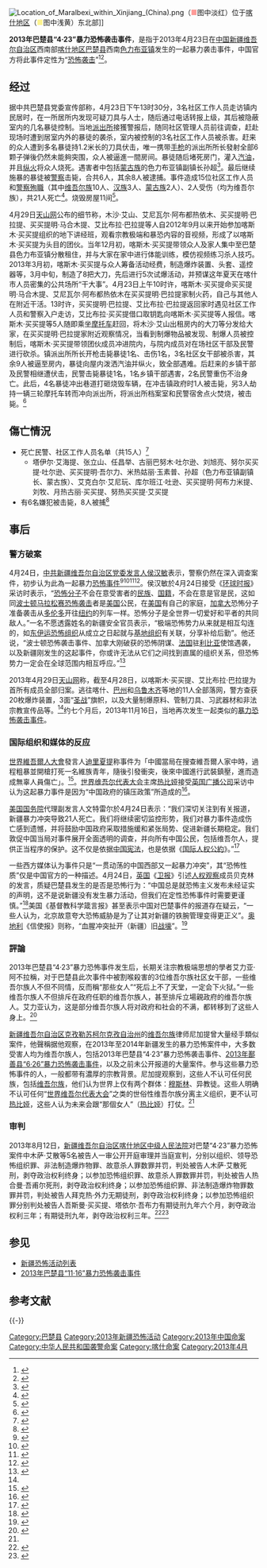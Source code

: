 {{UTC+8}}[[File:Location_of_Maralbexi_within_Xinjiang_(China).png|thumb]]（<font color="#FE9B98">■</font>图中淡红）位于[[喀什地区|喀什地区]]（<font color="#FDF38F">■</font>图中浅黄）东北部]]

'''2013年巴楚县“4·23”暴力恐怖袭击事件'''，是指于2013年4月23日在[[中华人民共和国|中国]][[新疆维吾尔自治区|新疆维吾尔自治区]]西南部[[喀什地区|喀什地区]][[巴楚县|巴楚县]]西南[[色力布亚镇|色力布亚镇]]发生的一起暴力袭击事件，中国官方将此事件定性为“[[恐怖袭击|恐怖袭击]]”<ref>{{Cite web|title=巴楚当地干部群众痛斥“4·23”暴力恐怖事件|url=https://china.huanqiu.com/article/9CaKrnJAjAu|accessdate=|author=|date=|format=|publisher=中广网|agency=环球网|language=zh}}</ref><ref>{{Cite web|title=新疆巴楚暴力恐怖案详情披露 6人被击毙19人被抓|url=http://www.chinanews.com/gn/2013/04-29/4777020.shtml|accessdate=2020-12-12|author=|date=|format=|work=|publisher=[[中新网|中新网]]|language=zh|archive-date=2013-05-24|archive-url=https://web.archive.org/web/20130524061307/http://www.chinanews.com/gn/2013/04-29/4777020.shtml|dead-url=no}}</ref>。

==经过==
据中共巴楚县党委宣传部称，4月23日下午13时30分，3名社区工作人员走访镇内民居时，在一所居所内发现可疑刀具与人士，随后通过电话转报上级，其后被隐蔽室内的几名暴徒控制。当地[[派出所|派出所]]接獲警报后，随同社区管理人员前往调查，赶赴现场时遭到居室内外的暴徒的袭杀，室内被控制的3名社区工作人员被杀害。赶来的众人遭到多名暴徒持1.2米长的刀具伏击，唯一携带[[手枪|手枪]]的派出所所长發射全部6颗子弹後仍然未能夠突围，众人被逼進一間房间。暴徒随后堵死房门，灌入[[汽油|汽油]]，并且[[纵火|纵火]]将众人烧死。遇害者中包括[[蒙古族|蒙古族]]的色力布亚镇副镇长孙超<ref>{{Cite web|url=http://china.huanqiu.com/local/2013-04/3872762.html|title=新疆巴楚发生暴力恐怖事件 官员披露案件细节|publisher=[[环球网|环球网]]|date=2013年4月25日|accessdate=2013年4月25日|language=zh-hans|archive-date=2019年8月10日|archive-url=https://web.archive.org/web/20190810215046/http://china.huanqiu.com/local/2013-04/3872762.html|dead-url=no}}</ref>。最后继续施暴的暴徒被[[警察|警察]]击毙，合共6人，其余8人被逮捕。事件造成15位社区工作人员和[[警察|警察]][[殉職|殉職]]（其中[[维吾尔族|维吾尔族]]10人、[[汉族|汉族]]3人、[[蒙古族|蒙古族]]2人）、2人受伤（均为维吾尔族），共21人死亡<ref>{{Cite web|url = http://de.euronews.com/2013/04/24/21-tote-bei-auseinandersetzung-in-xinjiang/|title = 21 Tote bei Auseinandersetzung in Xinjiang|publisher = [[欧洲新闻电视台|欧洲新闻电视台]]|date = 2013年4月24日|accessdate = 2013年4月25日|language = de|archive-date = 2019年12月10日|archive-url = https://web.archive.org/web/20191210072601/https://de.euronews.com/2013/04/24/21-tote-bei-auseinandersetzung-in-xinjiang|dead-url = yes}}</ref>。烧毁房屋11间<ref>{{Cite web |url=http://news.ifeng.com/mainland/detail_2013_04/29/24809485_0.shtml |title=4·23恐怖案现场：铁门被刀砍穿 10米外树叶被烤干 |accessdate=2013-04-29 |archive-date=2019-08-10 |archive-url=https://web.archive.org/web/20190810163136/http://news.ifeng.com/mainland/detail_2013_04/29/24809485_0.shtml |dead-url=no }}</ref>。

4月29日[[天山网|天山网]]公布的细节称，木沙·艾山、艾尼瓦尔·阿布都热依木、买买提明·巴拉提、买买提明·马合木提、艾比布拉·巴拉提等人自2012年9月以来开始参加喀斯木·买买提组织的地下讲经班，观看宗教极端和暴恐内容的音视频，形成了以喀斯木·买买提为头目的团伙。当年12月初，喀斯木·买买提带领众人及家人集中至巴楚县色力布亚镇分散租住，并与大家在家中进行体能训练，模仿视频练习杀人技巧。2013年3月初，喀斯木·买买提与众人筹备活动经费，制造爆炸装置、头套、遥控器等，3月中旬，制造了8把大刀，先后进行5次试爆活动，并预谋这年夏天在喀什市人员密集的公共场所“干大事”。4月23日上午10时许，喀斯木·买买提命买买提明·马合木提、艾尼瓦尔·阿布都热依木在买买提明·巴拉提家制火药，自己与其他人在附近干活。13时许，买买提明·巴拉提、艾比布拉·巴拉提返回家时遇见社区工作人员和警察入户走访，艾比布拉·买买提借口取钥匙向喀斯木·买买提等人报信。喀斯木·买买提等5人随即乘坐[[摩托车|摩托车]]赶回，将木沙·艾山出租房内的大刀等分发给大家，在买买提明·巴拉提家附近观察情况，当看到制爆物品被发现、制爆人员被控制后，喀斯木·买买提带领团伙成员冲进院内，与院内成员对在场社区干部及民警进行砍杀。镇派出所所长开枪击毙暴徒1名、击伤1名，3名社区女干部被杀害，其余9人被逼至房内，暴徒向屋内泼洒汽油并纵火，致全部遇难。后赶来的乡镇干部及民警相继遭伏击，民警击毙暴徒1名，1名乡镇干部遇害，2名民警重伤不治身亡。此后，4名暴徒冲出巷道打砸烧毁车辆，在冲击镇政府时1人被击毙，另3人劫持一辆三轮摩托车转而冲向派出所，将派出所档案室和民警宿舍点火焚烧，被击毙。<ref name=ifeng>{{Cite web |url=http://news.ifeng.com/mainland/detail_2013_04/29/24807727_0.shtml |title=巴楚4·23案告破 25名恐怖分子被抓获，凤凰网，2013-04-29 |accessdate=2013-04-29 |archive-date=2019-08-11 |archive-url=https://web.archive.org/web/20190811025934/http://news.ifeng.com/mainland/detail_2013_04/29/24807727_0.shtml |dead-url=no }}</ref>

== 傷亡情況 ==
* 死亡民警、社区工作人员名单（共15人）<ref>{{Cite web |url=http://news.qq.com/a/20130429/000207.htm |title=新疆巴楚4-23严重暴力恐怖案烈士名单公布，腾讯，2013-04-29 |accessdate=2013-04-29 |archive-date=2019-11-30 |archive-url=https://web.archive.org/web/20191130213729/https://news.qq.com/a/20130429/000207.htm |dead-url=no }}</ref>
** 塔伊尔·艾海提、张立山、任昌举、古丽巴努木·吐尔逊、刘旭亮、努尔买买提·吐尔逊、买买提明·吾尔力、米热姑丽·玉素普、孙超（色力布亚镇副镇长、蒙古族）、艾克白尔·艾尼玩、库尔班江·吐逊、买买提明·阿布力米提、刘牧、月热古丽·买买提、努热买买提·艾买提
*有6名嫌犯被击毙，8人被捕<ref>{{Cite web |url=http://www.bbc.co.uk/zhongwen/trad/china/2013/04/130424_iv_dilixiati_xinjiang_killing.shtml |title=BBC, 2013-04 |accessdate=2013-05-12 |archive-date=2013-04-27 |archive-url=https://web.archive.org/web/20130427041014/http://www.bbc.co.uk/zhongwen/trad/china/2013/04/130424_iv_dilixiati_xinjiang_killing.shtml |dead-url=no }}</ref>

==事后==
===警方破案===
4月24日，[[中共新疆维吾尔自治区党委|中共新疆维吾尔自治区党委]][[发言人|发言人]][[侯汉敏|侯汉敏]]表示，警察仍然在深入调查案件，初步认为此為一起暴力[[恐怖事件|恐怖事件]]<ref>{{Cite web |url=http://news.xinhuanet.com/legal/2013-04/24/c_115526789.htm |title=新疆喀什巴楚县发生一起严重暴力恐怖案件 |publisher=[[新华网|新华网]] |date=2013年4月24日 |accessdate=2013年4月25日 |language=zh-hans |archive-date=2013年5月28日 |archive-url=https://web.archive.org/web/20130528002720/http://news.xinhuanet.com/legal/2013-04/24/c_115526789.htm |dead-url=no }}</ref><ref>{{Cite web|url=http://news.xinhuanet.com/legal/2013-04/24/c_124626974.htm|title=新疆巴楚发生暴力恐怖案15人遇害 6暴徒被击毙|publisher=新华网引自[[天山网|天山网]]|editor=田山|date=2013年4月24日|accessdate=2013年4月25日|language=zh-hans|archive-date=2013年7月2日|archive-url=https://web.archive.org/web/20130702112353/http://news.xinhuanet.com/legal/2013-04/24/c_124626974.htm|dead-url=no}}</ref><ref>{{Cite web |url=http://news.ifeng.com/mainland/detail_2013_04/24/24601659_0.shtml |title=新疆巴楚县恐怖事件处置：击毙暴徒6人 抓获8人 |publisher=[[凤凰网|凤凰网]]引自天山网 |date=2013年4月24日 |accessdate=2013年4月25日 |language=zh-hans |archive-date=2019年8月10日 |archive-url=https://web.archive.org/web/20190810132027/http://news.ifeng.com/mainland/detail_2013_04/24/24601659_0.shtml |dead-url=no }}</ref><ref>{{Cite web |url=http://www.bbc.co.uk/news/world-asia-22276042 |title=China's Xinjiang hit by deadly clashes |publisher=英国广播公司 |date=2013年4月24日 |accessdate=2013年4月25日 |language=en |archive-date=2019年4月22日 |archive-url=https://web.archive.org/web/20190422061407/https://www.bbc.co.uk/news/world-asia-22276042 |dead-url=no }}</ref>。侯汉敏於4月24日接受《[[环球时报|环球时报]]》采访时表示，“[[恐怖分子|恐怖分子]]不会在意受害者的[[民族|民族]]、[[国籍|国籍]]，不会在意是官是民，这如同[[波士顿马拉松爆炸案|波士顿马拉松赛恐怖袭击]]者是[[美国|美国]]公民，在[[美国|美国]]有自己的家庭，[[加拿大|加拿大]]恐怖分子准备袭击从[[多伦多|多伦多]]开往[[纽约|纽约]]的列车一样。恐怖分子是全世界一切爱好和平者的共同敌人。”一名不愿透露姓名的新疆安全官员表示，“极端恐怖势力从来就是相互勾连的，如[[东突厥斯坦伊斯兰运动|东伊运]][[恐怖组织|恐怖组织]]从成立之日起就与[[基地组织|基地组织]]有关联，分享补给后勤”。他还说，“波士顿恐怖袭击事件、加拿大刚破获的恐怖阴谋、[[法国|法国]]驻[[利比亚|利比亚]]使馆遇袭，以及新疆刚发生的这起事件，你或许无法从它们之间找到直属的组织关系，但恐怖势力一定会在全球范围内相互呼应。”<ref>{{Cite web |url=http://world.huanqiu.com/exclusive/2013-04/3872723.html |title=新疆恐怖事件再给中国敲警钟 外媒借机抹黑中国 |publisher=[[环球网|环球网]] |date=2013年4月25日 |accessdate=2013年4月25日 |language=zh-hans |archive-date=2019年8月11日 |archive-url=https://web.archive.org/web/20190811055258/http://world.huanqiu.com/exclusive/2013-04/3872723.html |dead-url=no }}</ref>

2013年4月29日[[天山网|天山网]]称，截至4月28日，以喀斯木·买买提、艾比布拉·巴拉提为首所有成员全部归案。逃往喀什、[[巴音郭楞蒙古自治州|巴州]]和[[乌鲁木齐|乌鲁木齐]]等地的11人全部落网，警方查获20枚爆炸装置，3面“[[圣战|圣战]]”旗帜，以及大量制爆原料、管制刀具、习武器材和非法宗教宣传品等。<ref name="ifeng" />约七个月后，2013年11月16日，当地再次发生一起类似的[[新疆巴楚县11·16恐怖袭击事件|暴力恐怖袭击事件]]。

===国际组织和媒体的反应===
[[世界維吾爾人大會|世界維吾爾人大會]]發言人[[迪里夏提|迪里夏提]]称事件为「中國當局在搜查維吾爾人家中時，過程粗暴並開槍打死一名維族青年，隨後引發衝突，後來中國進行武裝鎮壓，進而造成無辜人員傷亡」。<ref>{{Cite web |url=http://www.bbc.co.uk/zhongwen/trad/china/2013/04/130424_iv_dilixiati_xinjiang_killing.shtml |title=存档副本 |accessdate=2013-05-12 |archive-date=2013-04-27 |archive-url=https://web.archive.org/web/20130427041014/http://www.bbc.co.uk/zhongwen/trad/china/2013/04/130424_iv_dilixiati_xinjiang_killing.shtml |dead-url=no }}</ref>。[[世界维吾尔代表大会|世界维吾尔代表大会]]主席[[热比娅|热比娅]]接受[[英国广播公司|英国广播公司]]采访中认为这起暴力事件是因为“中国政府的镇压政策”所造成的<ref>{{Cite web|url=http://www.bbc.co.uk/zhongwen/simp/china/2013/04/130424_iv_dilixiati_xinjiang_killing.shtml|title=“中国镇压政策导致新疆巴楚暴力事件”|publisher=[[英国广播公司|英国广播公司]]|date=2013年4月24日|accessdate=2013年4月25日|language=zh-hans|archive-date=2014年9月27日|archive-url=https://web.archive.org/web/20140927030346/http://www.bbc.co.uk/zhongwen/simp/china/2013/04/130424_iv_dilixiati_xinjiang_killing.shtml|dead-url=no}}</ref>。

[[美国国务院|美国国务院]]代理副发言人文特雷尔於4月24日表示：“我们深切关注到有关报道，新疆暴力冲突导致21人死亡。我们将继续密切监控形势，我们对暴力事件造成伤亡感到遗憾，并将鼓励中国政府采取措施缓和紧张局势、促进新疆长期稳定。我们敦促中国当局对事件展开全面透明的调查，并向所有中国公民，包括维吾尔人，提供正当程序的保护。这不仅是依据[[中国宪法|中国宪法]]，也是依据《[[国际人权公約|国际人权公約]]》。”<ref>{{Cite web|url=http://news.ifeng.com/mainland/detail_2013_04/25/24645745_0.shtml|title=美国务院：关切喀什巴楚县暴力事件 对伤亡感到遗憾|publisher=[[凤凰网|凤凰网]]|date=2013年4月25日|accessdate=2013年4月25日|language=zh-hans|archive-date=2019年8月14日|archive-url=https://web.archive.org/web/20190814053022/http://news.ifeng.com/mainland/detail_2013_04/25/24645745_0.shtml|dead-url=no}}</ref>

一些西方媒体认为事件只是“一贯动荡的中国西部又一起暴力冲突”，其“恐怖性质”仅是中国官方的一种描述。4月24日，[[英国|英国]]《[[卫报|卫报]]》引述[[人权观察|人权观察]]成员贝克林的发言，质疑巴楚县发生的是否是恐怖行为：“中国总是就恐怖主义发布未经证实的声明，这不是说新疆没有发生暴力活动，但我们在定性恐怖事件时需要更谨慎。”<ref>{{Cite web|url=https://www.theguardian.com/world/2013/apr/24/chinese-gangsters-police-shootout|title=China: 21 killed in Kashgar clashes|publisher=[[卫报|卫报]]|date=2013年4月24日|accessdate=2017年11月11日|language=en|archive-date=2020年10月26日|archive-url=https://web.archive.org/web/20201026194959/https://www.theguardian.com/world/2013/apr/24/chinese-gangsters-police-shootout|dead-url=no}}</ref>美国《基督教科学箴言报》甚至表示中国对巴楚事件的报道存在疑云，“一些人认为，北京故意夸大恐怖威胁是为了让其对新疆的铁腕管理变得更正义”。[[奥地利|奥地利]]《信使报》则称，“血腥冲突扯开（新疆）旧[[战壕|战壕]]”。<ref>{{Cite web|url=http://world.huanqiu.com/exclusive/2013-04/3872723.html|title=新疆恐怖事件再给中国敲警钟 外媒借机抹黑中国|publisher=[[环球网|环球网]]|date=2013年4月25日|accessdate=2013年4月25日|language=zh-hans|archive-date=2019年8月11日|archive-url=https://web.archive.org/web/20190811055258/http://world.huanqiu.com/exclusive/2013-04/3872723.html|dead-url=no}}</ref>

===評論===
2013年巴楚县“4·23”暴力恐怖事件发生后，长期关注宗教极端思想的學者艾力亚·阿不拉稱，对于巴楚县此次事件中被割喉殺害的3位维吾尔族社区女干部，一些维吾尔族人不但不同情，反而稱“那些女人”“死后上不了天堂，一定会下火狱。”一些维吾尔族人不但排斥在政府任职的维吾尔族人，甚至排斥立場親政府的维吾尔族人。艾力亚认为，这是部分维吾尔族人将对政府和社会的不满，都转移到了这些人身上。<ref name=shipin>{{Cite web |url=http://news.ifeng.com/a/20140526/40463068_0.shtml |title=张弛，暴恐视频流毒新疆，凤凰周刊，2014年第15期 |accessdate=2014-05-27 |archive-date=2015-11-21 |archive-url=https://web.archive.org/web/20151121132624/http://news.ifeng.com/a/20140526/40463068_0.shtml |dead-url=no }}</ref>

[[新疆维吾尔自治区|新疆维吾尔自治区]][[克孜勒苏柯尔克孜自治州|克孜勒苏柯尔克孜自治州]]的[[维吾尔族|维吾尔族]]律师尼加提曾大量经手類似案件，他聲稱据他观察，在2013年至2014年新疆发生的暴力恐怖案件中，大多数受害人均为维吾尔族人，包括2013年巴楚县“4·23”暴力恐怖袭击事件、[[2013年鄯善县“6·26”暴力恐怖袭击事件|2013年鄯善县“6·26”暴力恐怖袭击事件]]，以及之前未公开报道的大量案件。参与这些暴力恐怖事件的人，一般都带有濃厚的宗教背景。尼加提观察到，这些人不认可任何民族，包括[[维吾尔族|维吾尔族]]，他们认为世界上仅有两个群体：[[穆斯林|穆斯林]]、异教徒。这些人明确不认可任何“[[世界维吾尔代表大会|世界维吾尔代表大会]]”之类的世俗性维吾尔族分离主义组织，更不认可[[热比娅|热比娅]]，这些人认为未来会跟“那個女人”（[[热比娅|热比娅]]）打仗。<ref name=shipin/>

=== 审判 ===
2013年8月12日，[[新疆维吾尔自治区喀什地区中级人民法院|新疆维吾尔自治区喀什地区中级人民法院]]对巴楚“4·23”暴力恐怖案件中木萨·艾散等5名被告人一审公开开庭审理并当庭宣判，分别以组织、领导恐怖组织罪、非法制造爆炸物罪、故意杀人罪数罪并罚，判处被告人木萨·艾散死刑，剥夺政治权利终身；以参加恐怖组织罪、故意杀人罪数罪并罚，判处被告人热合曼·吾甫尔死刑，剥夺政治权利终身；以参加恐怖组织罪、非法制造爆炸物罪数罪并罚，判处被告人拜克热·外力无期徒刑，剥夺政治权利终身；以参加恐怖组织罪分别判处被告人吾斯曼·买买提、塔依尔·吾布力有期徒刑九年六个月，剥夺政治权利三年；有期徒刑九年，剥夺政治权利三年。<ref>{{Cite web |url=http://www.apdnews.com/news/31677.html |title=新疆巴楚“4·23”暴力案判决两人死刑，亚太日报，2013年8月13日 |accessdate=2013年8月13日 |archive-date=2013年9月12日 |archive-url=https://web.archive.org/web/20130912030459/http://www.apdnews.com/news/31677.html |dead-url=no }}</ref><ref>{{Cite web |url=http://news.163.com/13/0812/19/963QF8530001124J.html |title=新疆巴楚暴恐案一审宣判 2人获死刑，网易，2013-08-12 |access-date=2013-08-12 |archive-url=https://web.archive.org/web/20130816011307/http://news.163.com/13/0812/19/963QF8530001124J.html |archive-date=2013-08-16 |dead-url=yes }}</ref>

== 参见 ==
* [[新疆恐怖活動列表|新疆恐怖活动列表]]
*[[2013年巴楚县“11·16”暴力恐怖袭击事件|2013年巴楚县“11·16”暴力恐怖袭击事件]]

== 参考文献 ==
{{reflist|2}}

{{-}}
{{新疆问题|习}}

{{DEFAULTSORT:X}}
[[Category:巴楚县|Category:巴楚县]]
[[Category:2013年新疆恐怖活动|Category:2013年新疆恐怖活动]]
[[Category:2013年中国命案|Category:2013年中国命案]]
[[Category:中华人民共和国袭警命案|Category:中华人民共和国袭警命案]]
[[Category:喀什命案|Category:喀什命案]]
[[Category:2013年4月|Category:2013年4月]]